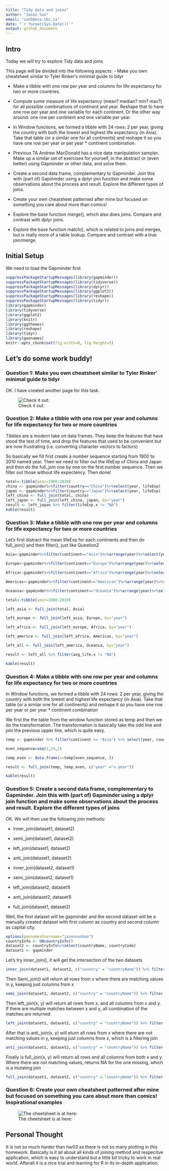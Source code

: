 ```yaml
---
title: "Tidy data and joins"
author: "Jason Sun"
email: "sunb@ece.ubc.ca"
date: "`r format(Sys.Date())`"
output: github_document
---
```


## Intro

Today we will try to explore Tidy data and joins

This page will be divided into the following aspects:
- Make you own cheatsheet similar to Tyler Rinker's minimal guide to tidyr

- Make a tibble with one row per year and columns for life expectancy for two or more countries.

- Compute some measure of life expectancy (mean? median? min? max?) for all possible combinations of continent and year. Reshape that to have one row per year and one variable for each continent. Or the other way around: one row per continent and one variable per year.

- In Window functions, we formed a tibble with 24 rows: 2 per year, giving the country with both the lowest and highest life expectancy (in Asia). Take that table (or a similar one for all continents) and reshape it so you have one row per year or per year * continent combination.

- Previous TA Andrew MacDonald has a nice data manipulation sampler. Make up a similar set of exercises for yourself, in the abstract or (even better) using Gapminder or other data, and solve them.

- Create a second data frame, complementary to Gapminder. Join this with (part of) Gapminder using a  dplyr join function and make some observations about the process and result. Explore the different types of joins. 

- Create your own cheatsheet patterned after mine but focused on something you care about more than comics! 

- Explore the base function merge(), which also does joins. Compare and contrast with dplyr joins.

- Explore the base function match(), which is related to joins and merges, but is really more of a table lookup. Compare and contrast with a true join/merge.

## Initial Setup
We need to load the Gapminder first

```r
suppressPackageStartupMessages(library(gapminder))
suppressPackageStartupMessages(library(tidyverse))
suppressPackageStartupMessages(library(dplyr))
suppressPackageStartupMessages(library(ggplot2))
suppressPackageStartupMessages(library(reshape))
suppressPackageStartupMessages(library(tidyr))
library(gapminder)
library(tidyverse)
library(ggplot2)
library(knitr)
library(ggthemes)
library(reshape)
library(tidyr)
library(geonames)
knitr::opts_chunk$set(fig.width=8, fig.height=5)
```

## Let's do some work buddy!
### Question 1: Make you own cheatsheet similar to Tyler Rinker' minimal guide to tidyr
OK. I have created another page for this task.

![Check it out:
](https://github.com/arthursunbao/STAT545-Homework/blob/master/hw04/tidyr_cheetsheet.md
"Question1")

### Question 2: Make a tibble with one row per year and columns for life expectancy for two or more countries

Tibbles are a modern take on data frames. They keep the features that have stood the test of time, and drop the features that used to be convenient but are now frustrating (i.e. converting character vectors to factors)

So basically we fill first create a number sequence starting from 1900 to 2010 named year. Then we need to filter out the lifeExp of China and Japan and then do the full_join one by one on the first number sequence. Then we filter out those without life expectency. Then done!

```r
total<-tibble(year=1900:2010)
china <- gapminder%>%filter(country=="China")%>%select(year, lifeExp)
japan <- gapminder%>%filter(country=="Japan")%>%select(year, lifeExp)
left_china <- full_join(total, china)
left_japan <- full_join(left_china, japan, by="year")
result <- left_japan %>% filter(lifeExp.x != "NA")
kable(result)
```

### Question 3: Make a tibble with one row per year and columns for life expectancy for two or more countries
Let's first distract the mean lifeExp for each continents and then do full_join() and then filter(), just like Question2

```r
Asia<-gapminder%>%filter(continent=="Asia")%>%arrange(year)%>%select(year,lifeExp)%>%group_by(year)%>%summarize(avg_life=mean(lifeExp))

Europe<-gapminder%>%filter(continent=="Europe")%>%arrange(year)%>%select(year,lifeExp)%>%group_by(year)%>%summarize(avg_life=mean(lifeExp))

Africa<-gapminder%>%filter(continent=="Africa")%>%arrange(year)%>%select(year,lifeExp)%>%group_by(year)%>%summarize(avg_life=mean(lifeExp))

Americas<-gapminder%>%filter(continent=="Americas")%>%arrange(year)%>%select(year,lifeExp)%>%group_by(year)%>%summarize(avg_life=mean(lifeExp))

Oceania<-gapminder%>%filter(continent=="Oceania")%>%arrange(year)%>%select(year,lifeExp)%>%group_by(year)%>%summarize(avg_life=mean(lifeExp))

total<-tibble(year=1900:2010)

left_asia <- full_join(total, Asia)

left_europe <- full_join(left_asia, Europe, by="year")

left_africa <- full_join(left_europe, Africa, by="year")

left_america <- full_join(left_africa, Americas, by="year")

left_all <- full_join(left_america, Oceania, by="year")

result <- left_all %>% filter(avg_life.x != "NA")

kable(result)

```

### Question 4: Make a tibble with one row per year and columns for life expectancy for two or more countries

In Window functions, we formed a tibble with 24 rows: 2 per year, giving the country with both the lowest and highest life expectancy (in Asia). Take that table (or a similar one for all continents) and reshape it so you have one row per year or per year * continent combination

We first the the table from the window function stored as temp and then we do the transformation. The transformation is basically take the odd line and join the previous upper line, which is quite easy.

```r

temp <- gapminder %>% filter(continent == "Asia") %>% select(year, country, lifeExp) %>% group_by(year) %>% filter(min_rank(desc(lifeExp)) < 2 | min_rank(lifeExp) < 2) %>% arrange(year) %>% print(n = Inf)

even_sequence=seq(2,24,2)

temp_even <- data.frame(x=temp[even_sequence, ])

result <- full_join(temp, temp_even, c("year" ="x.year"))

kable(result)
```

### Question 5: Create a second data frame, complementary to Gapminder. Join this with (part of) Gapminder using a  dplyr join function and make some observations about the process and result. Explore the different types of joins

OK. We will then use the following join methods:

- inner_join(dataset1, dataset2)

- semi_join(dataset1, dataset2)

- left_join(dataset1, dataset2)

- anti_join(dataset1, dataset2)

- inner_join(dataset2, dataset1)

- semi_join(dataset2, dataset1)

- left_join(dataset2, dataset1)

- anti_join(dataset2, dataset1)

- full_join(dataset1, dataset2)

Well, the first dataset will be gapminder and the second dataset will be a manually created dataset with first column as country and second column as capital city.


```r
options(geonamesUsername="jasonsunbao")
countryInfo <- GNcountryInfo()
dataset2 <- countryInfo%>%select(countryName, countryCode)
dataset1 <- gapminder
```

Let's try inner_join(), it will get the intersection of the two datasets
```r
inner_join(dataset1, dataset2, c("country" = "countryName")) %>% filter(year=="1952")
```

Then Semi_join() will return all rows from x where there are matching values in y, keeping just columns from x
```r
semi_join(dataset1, dataset2, c("country" = "countryName")) %>% filter(year=="1952")
```

Then left_join(x, y) will return all rows from x, and all columns from x and y. If there are multiple matches between x and y, all combination of the matches are returned

```r
left_join(dataset1, dataset2, c("country" = "countryName")) %>% filter(year=="1952")
```

After that is  anti_join(x, y) will eturn all rows from x where there are not matching values in y, keeping just columns from x, which is a filtering join

```r
anti_join(dataset1, dataset2, c("country" = "countryName")) %>% filter(year=="1952")
```

Finally is full_join(x, y) will return all rows and all columns from both x and y. Where there are not matching values, returns NA for the one missing, which is a mutating join

```r
full_join(dataset1, dataset2, c("country" = "countryName")) %>% filter(year=="1952")
```

### Question 6: Create your own cheatsheet patterned after mine but focused on something you care about more than comics! Inspirational examples

![The cheetsheet is at here:](https://github.com/arthursunbao/STAT545-Homework/blob/master/hw04/cheetsheet_join.md
"My own cheetsheet")


## Personal Thought
It is not so much harder than hw03 as there is not so many plotting in this homework. Basically is it all about all kinds of joining method and respecitve application, which is easy to understand but a little bit tricky to work in real world. Afterall it is a nice trial and learning for R in its in-depth application. 

